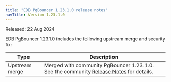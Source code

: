 ```yaml
---
title: "EDB PgBouncer 1.23.1.0 release notes"
navTitle: Version 1.23.1.0
---
```


Released: 22 Aug 2024

EDB PgBouncer 1.23.1.0 includes the following upstream merge and security fix:

|      Type      |                                                                    Description                                                                    |
| -------------- | ------------------------------------------------------------------------------------------------------------------------------------------------- |
| Upstream merge | Merged with community PgBouncer 1.23.1.0. See the community [Release Notes](https://www.pgbouncer.org/changelog.html#pgbouncer-123x) for details. |
